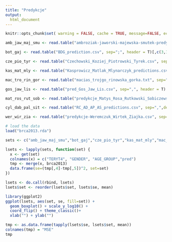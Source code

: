 ```yaml
---
title: "Predykcje"
output: 
  html_document
---
```


```r
knitr::opts_chunk$set( warning = FALSE, cache = TRUE, message=FALSE, echo=FALSE)
```


```r
amb_jaw_maj_smu <- read.table("ambroziak-jaworski-majewska-smutek-predykcja-popr.csv", sep=";", header = T)

bot_gaj <- read.table("BDG_prediction.csv", sep=";", header = T)[,c(3,1,2,4)]

cze_pio_tyr <- read.table("Czechowski_Koziej_Piotrowski_Tyrek.csv", sep=",", header = T)

kas_mat_mly <- read.table("Kasprowicz_Matlak_Mlynarczyk_predictions.csv", sep=",", header = T)

mac_tro_rin_gor <- read.table("macias_trojgo_rinowska_gorka.txt", sep=" ", header = T)[,c(1,3,4,2)]

gos_jaw_lis <- read.table("pred_Gos_Jaw_Lis.csv", sep=",", header = T)

mat_ros_rut_sob <- read.table("predykcje_Matys_Rosa_Rutkowski_Sobiczewska.csv", sep=";", header = T)

cyl_dab_pal_sit <- read.table("RC_AD_AP_AS_predictions.csv", sep=",",dec=".", header = T)

wer_wir_zia <- read.table("predykcje-Weremczuk_Wirtek_Ziajka.csv", sep=";",dec=".", header = T)

# load the data
load("brca2013.rda")

sets <- c("amb_jaw_maj_smu","bot_gaj","cze_pio_tyr","kas_mat_mly","mac_tro_rin_gor","gos_jaw_lis","mat_ros_rut_sob","cyl_dab_pal_sit","wer_wir_zia")

lsets <- lapply(sets, function(set) {
  x <- get(set)
  colnames(x) = c("TERYT4", "GENDER", "AGE_GROUP","pred")
  tmp <- merge(x, brca2013)
  data.frame(se=(tmp[,4]-tmp[,5])^2, set=set)
})

lsets <- do.call(rbind, lsets)
lsets$set <- reorder(lsets$set, lsets$se, mean)

library(ggplot2)
ggplot(lsets, aes(set, se, fill=set)) + 
  geom_boxplot() + scale_y_log10() + 
  coord_flip() + theme_classic()+
  xlab("") + ylab("")

tmp <- as.data.frame(tapply(lsets$se, lsets$set, mean))
colnames(tmp) = "MSE"
tmp

```
